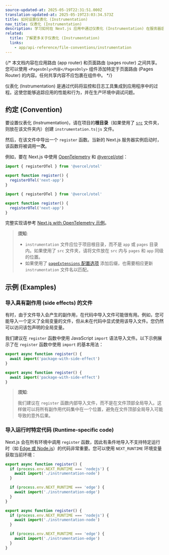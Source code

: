```yaml
---
source-updated-at: 2025-05-19T22:31:51.000Z
translation-updated-at: 2025-05-19T23:03:34.573Z
title: 如何设置仪表化 (Instrumentation)
nav_title: 仪表化 (Instrumentation)
description: 学习如何在 Next.js 应用中通过仪表化 (Instrumentation) 在服务器启动时运行代码
related:
  title: 了解更多关于仪表化 (Instrumentation)
  links:
    - app/api-reference/file-conventions/instrumentation
---
```


{/* 本文档内容在应用路由 (app router) 和页面路由 (pages router) 之间共享。您可以使用 `<PagesOnly>内容</PagesOnly>` 组件添加特定于页面路由 (Pages Router) 的内容。任何共享内容不应包裹在组件中。 */}

仪表化 (Instrumentation) 是通过代码将监控和日志工具集成到应用程序中的过程。这使您能够追踪应用的性能和行为，并在生产环境中调试问题。

## 约定 (Convention)

要设置仪表化 (Instrumentation)，请在项目的**根目录**（如果使用了 [`src`](/docs/app/api-reference/file-conventions/src-folder) 文件夹，则放在该文件夹内）创建 `instrumentation.ts|js` 文件。

然后，在该文件中导出一个 `register` 函数。当新的 Next.js 服务器实例启动时，该函数将被调用**一次**。

例如，要在 Next.js 中使用 [OpenTelemetry](https://opentelemetry.io/) 和 [@vercel/otel](https://vercel.com/docs/observability/otel-overview)：

```ts filename="instrumentation.ts" switcher
import { registerOTel } from '@vercel/otel'

export function register() {
  registerOTel('next-app')
}
```

```js filename="instrumentation.js" switcher
import { registerOTel } from '@vercel/otel'

export function register() {
  registerOTel('next-app')
}
```

完整实现请参考 [Next.js with OpenTelemetry 示例](https://github.com/vercel/next.js/tree/canary/examples/with-opentelemetry)。

> **须知**:
>
> - `instrumentation` 文件应位于项目根目录，而不是 `app` 或 `pages` 目录内。如果使用了 `src` 文件夹，请将文件放在 `src` 内与 `pages` 和 `app` 同级的位置。
> - 如果使用了 [`pageExtensions` 配置选项](/docs/app/api-reference/config/next-config-js/pageExtensions) 添加后缀，也需要相应更新 `instrumentation` 文件名以匹配。

## 示例 (Examples)

### 导入具有副作用 (side effects) 的文件

有时，由于文件导入会产生的副作用，在代码中导入文件可能很有用。例如，您可能导入一个定义了全局变量的文件，但从未在代码中显式使用该导入文件。您仍然可以访问该包声明的全局变量。

我们建议在 `register` 函数中使用 JavaScript `import` 语法导入文件。以下示例展示了在 `register` 函数中使用 `import` 的基本用法：

```ts filename="instrumentation.ts" switcher
export async function register() {
  await import('package-with-side-effect')
}
```

```js filename="instrumentation.js" switcher
export async function register() {
  await import('package-with-side-effect')
}
```

> **须知**:
>
> 我们建议在 `register` 函数内部导入文件，而不是在文件顶部全局导入。这样做可以将所有副作用代码集中在一个位置，避免在文件顶部全局导入可能导致的意外后果。

### 导入运行时特定代码 (Runtime-specific code)

Next.js 会在所有环境中调用 `register` 函数，因此有条件地导入不支持特定运行时（如 [Edge 或 Node.js](/docs/app/api-reference/edge)）的代码非常重要。您可以使用 `NEXT_RUNTIME` 环境变量获取当前环境：

```ts filename="instrumentation.ts" switcher
export async function register() {
  if (process.env.NEXT_RUNTIME === 'nodejs') {
    await import('./instrumentation-node')
  }

  if (process.env.NEXT_RUNTIME === 'edge') {
    await import('./instrumentation-edge')
  }
}
```

```js filename="instrumentation.js" switcher
export async function register() {
  if (process.env.NEXT_RUNTIME === 'nodejs') {
    await import('./instrumentation-node')
  }

  if (process.env.NEXT_RUNTIME === 'edge') {
    await import('./instrumentation-edge')
  }
}
```
